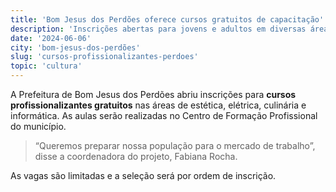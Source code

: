```yaml
---
title: 'Bom Jesus dos Perdões oferece cursos gratuitos de capacitação'
description: 'Inscrições abertas para jovens e adultos em diversas áreas'
date: '2024-06-06'
city: 'bom-jesus-dos-perdões'
slug: 'cursos-profissionalizantes-perdoes'
topic: 'cultura'
---
```


A Prefeitura de Bom Jesus dos Perdões abriu inscrições para **cursos profissionalizantes gratuitos** nas áreas de estética, elétrica, culinária e informática. As aulas serão realizadas no Centro de Formação Profissional do município.

> “Queremos preparar nossa população para o mercado de trabalho”, disse a coordenadora do projeto, Fabiana Rocha.

As vagas são limitadas e a seleção será por ordem de inscrição.
